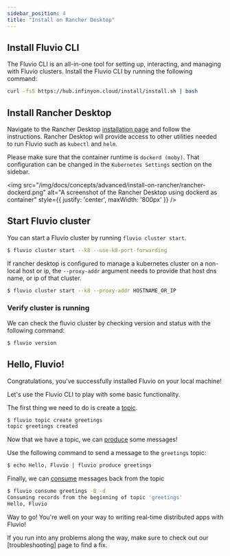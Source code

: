 ```yaml
---
sidebar_position: 4
title: "Install on Rancher Desktop"
---
```


## Install Fluvio CLI

The Fluvio CLI is an all-in-one tool for setting up, interacting, and managing with Fluvio clusters. Install the Fluvio CLI by running the following command:

```bash
curl -fsS https://hub.infinyon.cloud/install/install.sh | bash
```

## Install Rancher Desktop

Navigate to the Rancher Desktop [installation page](https://docs.rancherdesktop.io/getting-started/installation/) and follow the instructions. Rancher Desktop will provide access to other utilities needed to run Fluvio such as `kubectl` and `helm`.

Please make sure that the container runtime is `dockerd (moby)`. That configuration can be changed in the `Kubernetes Settings` section on the sidebar.

<img
    src="/img/docs/concepts/advanced/install-on-rancher/rancher-dockerd.png"
    alt="A screenshot of the Rancher Desktop using dockerd as container"
    style={{ justify: 'center', maxWidth: '800px' }}
/>

## Start Fluvio cluster

You can start a Fluvio cluster by running `fluvio cluster start`.

```bash copy="fl"
$ fluvio cluster start --k8 --use-k8-port-forwarding
```

If rancher desktop is configured to manage a kubernetes cluster on a non-local host or ip, the `--proxy-addr` argument needs to provide that host dns name, or ip of that cluster.

```bash copy="fl"
$ fluvio cluster start --k8 --proxy-addr HOSTNAME_OR_IP
```

### Verify cluster is running

We can check the fluvio cluster by checking version and status with the following command:

```bash
$ fluvio version
```

## Hello, Fluvio!

Congratulations, you've successfully installed Fluvio on your local machine!

Let's use the Fluvio CLI to play with some basic functionality.

The first thing we need to do is create a [topic].

```bash copy="fl"
$ fluvio topic create greetings
topic greetings created
```

Now that we have a topic, we can [produce] some messages!

Use the following command to send a message to the `greetings` topic:

```bash copy="fl"
$ echo Hello, Fluvio | fluvio produce greetings
```

Finally, we can [consume] messages back from the topic

```bash copy="fl"
$ fluvio consume greetings -B -d
Consuming records from the beginning of topic 'greetings'
Hello, Fluvio
```

Way to go! You're well on your way to writing real-time distributed apps with Fluvio!

If you run into any problems along the way, make sure to check out our [troubleshooting] page to find a fix.

[topic]: fluvio/concepts/architecture/sc.mdx#topics
[produce]: fluvio/concepts/produce-consume.mdx#producer
[consume]: fluvio/concepts/produce-consume.mdx#consume
